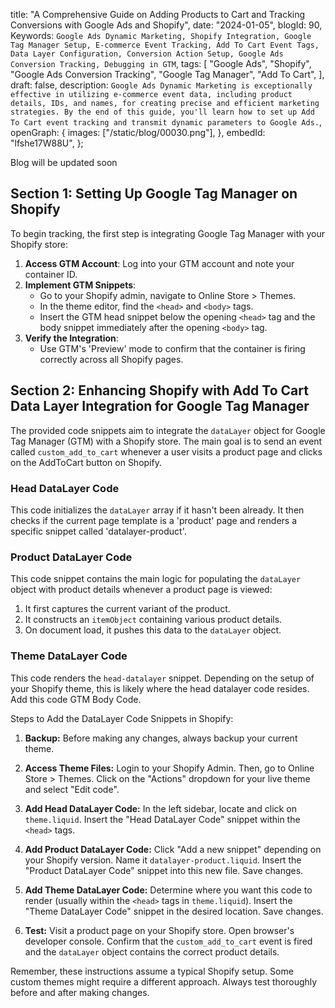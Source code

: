  title:
  "A Comprehensive Guide on Adding Products to Cart and Tracking Conversions with Google Ads and Shopify",
 date: "2024-01-05",
 blogId: 90,
 Keywords: `Google Ads Dynamic Marketing, Shopify Integration, Google Tag Manager Setup, E-commerce Event Tracking, Add To Cart Event Tags, Data Layer Configuration, Conversion Action Setup, Google Ads Conversion Tracking, Debugging in GTM`,
 tags: [
  "Google Ads",
  "Shopify",
  "Google Ads Conversion Tracking",
  "Google Tag Manager",
  "Add To Cart",
 ],
 draft: false,
 description: `Google Ads Dynamic Marketing is exceptionally effective in utilizing e-commerce event data, including product details, IDs, and names, for creating precise and efficient marketing strategies. By the end of this guide, you'll learn how to set up Add To Cart event tracking and transmit dynamic parameters to Google Ads.`,
 openGraph: {
  images: ["/static/blog/00030.png"],
 },
 embedId: "lfshe17W88U",
};

<BlogHeader metadata={metadata} />

Blog will be updated soon

<YoutubeEmbed embedId={metadata.embedId} />

## Section 1: Setting Up Google Tag Manager on Shopify

To begin tracking, the first step is integrating Google Tag Manager with your Shopify store:

1. **Access GTM Account**: Log into your GTM account and note your container ID.
2. **Implement GTM Snippets**:
   - Go to your Shopify admin, navigate to Online Store > Themes.
   - In the theme editor, find the `<head>` and `<body>` tags.
   - Insert the GTM head snippet below the opening `<head>` tag and the body snippet immediately after the opening `<body>` tag.
3. **Verify the Integration**:
   - Use GTM's 'Preview' mode to confirm that the container is firing correctly across all Shopify pages.

## Section 2: Enhancing Shopify with Add To Cart Data Layer Integration for Google Tag Manager

The provided code snippets aim to integrate the `dataLayer` object for Google Tag Manager (GTM) with a Shopify store. The main goal is to send an event called `custom_add_to_cart` whenever a user visits a product page and clicks on the AddToCart button on Shopify.

### Head DataLayer Code

This code initializes the `dataLayer` array if it hasn't been already. It then checks if the current page template is a 'product' page and renders a specific snippet called 'datalayer-product'.

<DataLayerCode type='addToCart' subType='head' />

### Product DataLayer Code

This code snippet contains the main logic for populating the `dataLayer` object with product details whenever a product page is viewed:

1. It first captures the current variant of the product.
2. It constructs an `itemObject` containing various product details.
3. On document load, it pushes this data to the `dataLayer` object.

<DataLayerCode type='addToCart' subType='main' />

### Theme DataLayer Code

This code renders the `head-datalayer` snippet. Depending on the setup of your Shopify theme, this is likely where the head datalayer code resides. Add this code GTM Body Code.

<DataLayerCode type='addToCart' subType='theme' />

Steps to Add the DataLayer Code Snippets in Shopify:

1. **Backup:** Before making any changes, always backup your current theme.

2. **Access Theme Files:** Login to your Shopify Admin. Then, go to Online Store > Themes. Click on the "Actions" dropdown for your live theme and select "Edit code".

3. **Add Head DataLayer Code:** In the left sidebar, locate and click on `theme.liquid`. Insert the "Head DataLayer Code" snippet within the `<head>` tags.

4. **Add Product DataLayer Code:** Click "Add a new snippet" depending on your Shopify version. Name it `datalayer-product.liquid`. Insert the "Product DataLayer Code" snippet into this new file. Save changes.

5. **Add Theme DataLayer Code:** Determine where you want this code to render (usually within the `<head>` tags in `theme.liquid`). Insert the "Theme DataLayer Code" snippet in the desired location. Save changes.

6. **Test:** Visit a product page on your Shopify store. Open browser's developer console. Confirm that the `custom_add_to_cart` event is fired and the `dataLayer` object contains the correct product details.

Remember, these instructions assume a typical Shopify setup. Some custom themes might require a different approach. Always test thoroughly before and after making changes.
